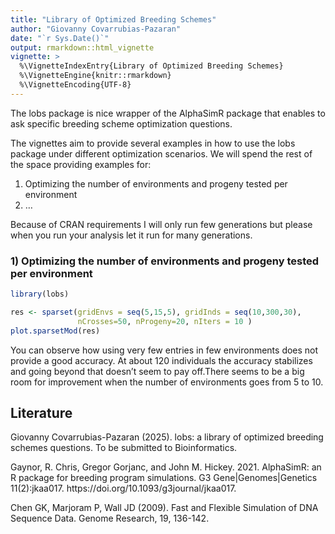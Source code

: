```yaml
---
title: "Library of Optimized Breeding Schemes"
author: "Giovanny Covarrubias-Pazaran"
date: "`r Sys.Date()`"
output: rmarkdown::html_vignette
vignette: >
  %\VignetteIndexEntry{Library of Optimized Breeding Schemes}
  %\VignetteEngine{knitr::rmarkdown}
  %\VignetteEncoding{UTF-8}
---
```


The lobs package is nice wrapper of the AlphaSimR package that enables to ask specific breeding scheme optimization questions.

The vignettes aim to provide several examples in how to use the lobs package under different optimization scenarios. We will spend the rest of the space providing examples for: 

1) Optimizing the number of environments and progeny tested per environment
2) ...

Because of CRAN requirements I will only run few generations but please when you run your analysis let it run for many generations.

### 1) Optimizing the number of environments and progeny tested per environment

```r
library(lobs)
```

```r
res <- sparset(gridEnvs = seq(5,15,5), gridInds = seq(10,300,30), 
               nCrosses=50, nProgeny=20, nIters = 10 )
plot.sparsetMod(res)
```

You can observe how using very few entries in few environments does not provide a good accuracy. At about 120 individuals the accuracy stabilizes and going beyond that doesn't seem to pay off.There seems to be a big room for improvement when the number of environments goes from 5 to 10.

## Literature

Giovanny Covarrubias-Pazaran (2025).  lobs: a library of optimized breeding schemes questions. To be submitted to Bioinformatics.

Gaynor, R. Chris, Gregor Gorjanc, and John M. Hickey. 2021. AlphaSimR: an R package for breeding program simulations. G3 Gene|Genomes|Genetics 11(2):jkaa017. https://doi.org/10.1093/g3journal/jkaa017.

Chen GK, Marjoram P, Wall JD (2009). Fast and Flexible Simulation of DNA Sequence Data. Genome Research, 19, 136-142.
